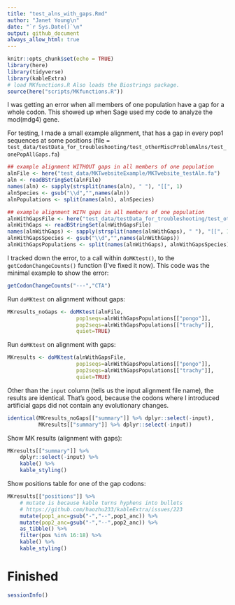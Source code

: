 ```yaml
---
title: "test_alns_with_gaps.Rmd"
author: "Janet Young\n"
date: "`r Sys.Date()`\n"
output: github_document
always_allow_html: true
---
```


```r
knitr::opts_chunk$set(echo = TRUE)
library(here)
library(tidyverse)
library(kableExtra)
# load MKfunctions.R Also loads the Biostrings package. 
source(here("scripts/MKfunctions.R"))
```



I was getting an error when all members of one population have a gap for a whole codon. This showed up when Sage used my code to analyze the mod(mdg4) gene.

For testing, I made a small example alignment, that has a gap in every pop1 sequences at some positions (file = `test_data/testData_for_troubleshooting/test_otherMiscProblemAlns/test_onePopAllGaps.fa`)


```r
## example alignment WITHOUT gaps in all members of one population
alnFile <- here("test_data/MKTwebsiteExample/MKTwebsite_testAln.fa")
aln <- readBStringSet(alnFile)
names(aln) <- sapply(strsplit(names(aln), " "), "[[", 1)
alnSpecies <- gsub("\\d","",names(aln))
alnPopulations <- split(names(aln), alnSpecies)

## example alignment WITH gaps in all members of one population
alnWithGapsFile <- here("test_data/testData_for_troubleshooting/test_otherMiscProblemAlns/test_onePopAllGaps.fa")
alnWithGaps <- readBStringSet(alnWithGapsFile)
names(alnWithGaps) <- sapply(strsplit(names(alnWithGaps), " "), "[[", 1)
alnWithGapsSpecies <- gsub("\\d","",names(alnWithGaps))
alnWithGapsPopulations <- split(names(alnWithGaps), alnWithGapsSpecies)
```


I tracked down the error, to a call within `doMKtest()`, to the `getCodonChangeCounts()` function (I've fixed it now). This code was the minimal example to show the error:

```r
getCodonChangeCounts("---","CTA")
```

Run `doMKtest` on alignment without gaps:

```r
MKresults_noGaps <- doMKtest(alnFile, 
                      pop1seqs=alnWithGapsPopulations[["pongo"]],
                      pop2seqs=alnWithGapsPopulations[["trachy"]],
                      quiet=TRUE)
```
Run `doMKtest` on alignment with gaps:

```r
MKresults <- doMKtest(alnWithGapsFile, 
                      pop1seqs=alnWithGapsPopulations[["pongo"]],
                      pop2seqs=alnWithGapsPopulations[["trachy"]],
                      quiet=TRUE)
```
Other than the `input` column (tells us the input alignment file name), the results are identical. That's good, because the codons where I introduced artificial gaps did not contain any evolutionary changes.

```r
identical(MKresults_noGaps[["summary"]] %>% dplyr::select(-input), 
          MKresults[["summary"]] %>% dplyr::select(-input))
```


Show MK results (alignment with gaps):

```r
MKresults[["summary"]] %>% 
    dplyr::select(-input) %>% 
    kable() %>% 
    kable_styling()
```

Show positions table for one of the gap codons:

```r
MKresults[["positions"]] %>% 
    # mutate is because kable turns hyphens into bullets
    # https://github.com/haozhu233/kableExtra/issues/223
    mutate(pop1_anc=gsub("-","--",pop1_anc)) %>% 
    mutate(pop2_anc=gsub("-","--",pop2_anc)) %>% 
    as_tibble() %>% 
    filter(pos %in% 16:18) %>% 
    kable() %>% 
    kable_styling()
```




# Finished

```r
sessionInfo()
```



